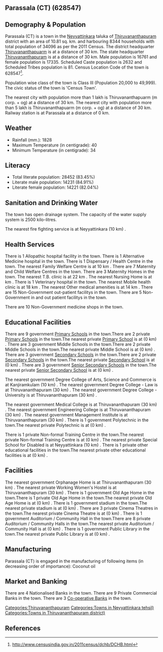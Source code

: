 {{Infobox settlement
| name=Parassala (CT)
| native_name=
| native_name_lang=
| other_name=
| nickname=
| settlement_type=Town
| image_skyline=
| image_alt=
| image_caption=
| pushpin_map=India Kerala
| pushpin_label_position=right
| pushpin_map_alt=
| pushpin_map_caption=Location in Kerala, India
| latd=
| latm=
| lats=
| latNS=
| longd=
| longm=
| longs=
| longEW=
| coordinates_display=inline,title
| subdivision_type=Country
| subdivision_name={{flag|India}}
| subdivision_type1=[[States and territories of India|State]]
| subdivision_name1=Kerala 
| subdivision_type2=[[List of districts of India|District]]
| subdivision_name2=Thiruvananthapuram
| subdivision_type3=Tahsil
| subdivision_name3=Neyyattinkara
| website=
| established_title=<!-- Established -->
| established_date=
| founder=
| named_for=
| government_type=
| governing_body=
| unit_pref=Metric
| area_footnotes=
| area_rank=
| area_total_km2=10.81
| elevation_footnotes=
| elevation_m=
| population_total=34096
| population_as_of=2011
| population_rank=
| population_density_km2=3154
| population_demonym=
| population_footnotes=
| demographics_type1=Languages=
| demographics1_title1=Official=
| demographics1_info1=[[Malayalam language|Malayalam]]
| timezone1=[[Indian Standard Time|IST]]
| utc_offset1==+5:30
| postal_code_type=[[Postal Index Number|PIN]]
| postal_code=
| area_code_type=Telephone code
| area_code=
| registration_plate=
| blank1_name_sec1=Nearest city
| blank1_info_sec1=[[Thiruvananthapuarm (m corp. + og) ]]
| blank2_name_sec1=[[Human sex ratio|Sex ratio]]
| blank2_info_sec1=1034
| blank3_name_sec1=Literacy
| blank3_info_sec1=83.45%
| blank1_name_sec2=[[2011 Census of India|2011 census]] code
| blank1_info_sec2=628547
| footnotes=
}}

== Parassala (CT) (628547) ==

== Demography & Population ==

Parassala (CT) is a town in the [[Neyyattinkara]] taluka of [[Thiruvananthapuram]] district with an area of 10.81 sq. km. and harbouring 8344 households with total population of 34096 as per the 2011 Census. The district headquarter [[Thiruvananthapuarm]] is at a distance of 30 km. The state headquarter [[Thiruvananthapuram]] is at a distance of 30 km. Male population is 16761 and female population is 17335. Scheduled Caste population is 2632 and Scheduled Tribes population is 81. Census Location Code of the town is 628547<ref>http://www.censusindia.gov.in/2011census/dchb/DCHB.html</ref>.

Population wise class of the town is Class III (Population 20,000 to 49,999).
The civic status of the town is 'Census Town'.

The nearest city with population more than 1 lakh is Thiruvananthapuarm (m corp. + og)  at a distance of 30 km. The nearest city with population more than 5 lakh is Thiruvananthapuarm (m corp. + og) at a distance of 30 km. Railway station is at Parassala at a distance of 0 km.


== Weather ==  
* Rainfall (mm.): 1828 
* Maximum Temperature (in centigrade): 40
* Minimum Temperature (in centigrade): 34


== Literacy ==  
* Total literate population: 28452 (83.45%)
* Literate male population: 14231 (84.91%)
* Literate female population: 14221 (82.04%)


== Sanitation and Drinking Water ==  
The town has open drainage system.
The capacity of the water supply system is 2500 kilo-litres.

The nearest fire fighting service is at Neyyattinkara (10 km) .


== Health Services ==
There is 1 Allopathic hospital facility in the town.
There is 1 Alternative Medicine hospital in the town.
There is 1 Dispensary / Health Centre in the town.
The nearest Family Welfare Centre is at 10 km .
There are 7 Maternity and Child Welfare Centres in the town.
There are 3 Maternity Homes in the town.
The nearest T.B. clinic is at 22 km .
The nearest Nursing Home is at  km .
There is 1 Veterinary hospital in the town.
The nearest Mobile health clinic is at 18 km .
The nearest Other medical amenities is at 14 km .
There are 15 Non-Government out-patient facilitys in the town.
There are 5 Non-Government in and out patient facilitys in the town.

There are 10 Non-Government medicine shops in the town.


== Educational Facilities ==
There are 9 government [[Primary School]]s in the town.There are 2 private [[Primary School]]s in the town.The nearest private [[Primary School]] is at  (0 km) .
There are 3 government Middle Schools in the town.There are 2 private Middle Schools in the town.The nearest private Middle School is at  (0 km) .
There are 3 government [[Secondary School]]s in the town.There are 2 private [[Secondary School]]s in the town.The nearest private [[Secondary School]] is at  (0 km) .
There are 3 government [[Senior Secondary School]]s in the town.The nearest private [[Senior Secondary School]] is at  (0 km) .
 
 
 
 
 
The nearest government Degree College of Arts, Science and Commerce is at Kanjiramkulam (10 km) .
The nearest government Degree College - Law is at Thiruvananthapuram (30 km) .
The nearest government Degree College - University is at Thiruvananthapuram (30 km) .
 
The nearest government Medical College is at Thiruvananthapuram (30 km) .
The nearest government Engineering College is at Thiruvananthapuram (30 km) .
The nearest government Management Institute is at Thiruvananthapuram (30 km) .
There is 1 government Polytechnic in the town.The nearest private Polytechnic is at  (0 km) .
 
There is 1 private Non-formal Training Centre in the town.The nearest private Non-formal Training Centre is at  (0 km) .
The nearest private Special School for Disabled is at Neyyattinkara (10 km) .
There is 1 private other educational facilities in the town.The nearest private other educational facilities is at  (0 km) .


== Facilities ==
The nearest government Orphanage Home is at Thiruvananthapuram (30 km) .
The nearest private Working Women's Hostel is at Thiruvananthapuram (30 km) .
There is 1 government Old Age Home in the town.There is 1 private Old Age Home in the town.The nearest private Old Age Home is at  (0 km) .
There is 1 government stadium in the town.The nearest private stadium is at  (0 km) .
There are 3 private Cinema Theatres in the town.The nearest private Cinema Theatre is at  (0 km) .
There is 1 government Auditorium / Community Hall in the town.There are 8 private Auditorium / Community Halls in the town.The nearest private Auditorium / Community Hall is at  (0 km) .
There is 1 government Public Library in the town.The nearest private Public Library is at  (0 km) .


== Manufacturing ==
Parassala (CT) is engaged in the manufacturing of following items (in decreasing order of importance): Coconut oil


== Market and Banking ==
There are 4 Nationalised Banks in the town.
There are 9 Private Commercial Banks in the town.
There are 3 [[Co-operative Bank]]s in the town.




[[Categories:Thiruvananthapuram]]
[[Categories:Towns in Neyyattinkara tehsil)]]
[[Categories:Towns in Thiruvananthapuram district)]]


== References ==
{{Reflist}}


